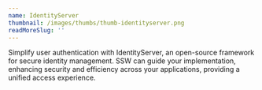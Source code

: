 ```yaml
---
name: IdentityServer
thumbnail: /images/thumbs/thumb-identityserver.png
readMoreSlug: ''
---
```


Simplify user authentication with IdentityServer, an open-source framework for secure identity management. SSW can guide your implementation, enhancing security and efficiency across your applications, providing a unified access experience.
